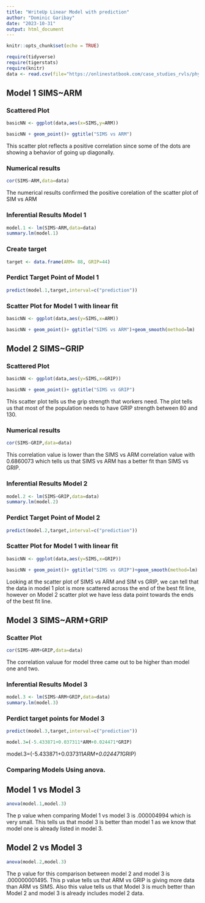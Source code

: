 ```yaml
---
title: "WriteUp Linear Model with prediction"
author: "Dominic Garibay"
date: "2023-10-31"
output: html_document
---
```


```r
knitr::opts_chunk$set(echo = TRUE)

require(tidyverse)
require(tigerstats)
require(knitr)
data <- read.csv(file="https://onlinestatbook.com/case_studies_rvls/physical_strength/data.txt",sep="",header=TRUE)  

```


## Model 1 SIMS~ARM
### Scattered Plot


```r
basicNN <- ggplot(data,aes(x=SIMS,y=ARM))

```

```r
basicNN + geom_point()+ ggtitle("SIMS vs ARM")

```


This scatter plot reflects a positive correlation since some of the dots are showing a behavior of going up diagonally.


### Numerical results

```r
cor(SIMS~ARM,data=data)
```

The numerical results confirmed the positive corelation of the scatter plot of SIM vs ARM 


### Inferential Results Model 1 

```r
model.1 <- lm(SIMS~ARM,data=data)
summary.lm(model.1)
```

### Create target 

```r
target <- data.frame(ARM= 88, GRIP=44)
```

### Perdict Target Point of Model 1 

```r
predict(model.1,target,interval=c("prediction"))
```

### Scatter Plot for Model 1 with linear fit 


```r
basicNN <- ggplot(data,aes(y=SIMS,x=ARM))

```

```r
basicNN + geom_point()+ ggtitle("SIMS vs ARM")+geom_smooth(method=lm)

```

## Model 2 SIMS~GRIP
### Scattered Plot


```r
basicNN <- ggplot(data,aes(y=SIMS,x=GRIP))

```

```r
basicNN + geom_point()+ ggtitle("SIMS vs GRIP") 

```

This scatter plot tells us the grip strength that workers need. The plot tells us that most of the population needs to have GRIP strength between 80 and 130. 


### Numerical results

```r
cor(SIMS~GRIP,data=data)
```

This correlation value is lower than the SIMS vs ARM correlation value with 0.6860073 which tells us that SIMS vs ARM has a better fit than SIMS vs GRIP. 


### Inferential Results Model 2 

```r
model.2 <- lm(SIMS~GRIP,data=data)
summary.lm(model.2)
```

### Perdict Target Point of Model 2

```r
predict(model.2,target,interval=c("prediction"))
```

### Scatter Plot for Model 1 with linear fit 


```r
basicNN <- ggplot(data,aes(y=SIMS,x=GRIP))

```

```r
basicNN + geom_point()+ ggtitle("SIMS vs GRIP")+geom_smooth(method=lm)

```

Looking at the scatter plot of SIMS vs ARM and SIM vs GRIP, we can tell that the data in model 1 plot is more scattered across the end of the best fit line, however on Model 2 scatter plot we have less data point towards the ends of the best fit line. 


## Model 3 SIMS~ARM+GRIP
### Scatter Plot 

```r
cor(SIMS~ARM+GRIP,data=data)
```

The correlation valuue for model three came out to be higher than model one and two.  


### Inferential Results Model 3

```r
model.3 <- lm(SIMS~ARM+GRIP,data=data)
summary.lm(model.3)
```



### Perdict target points for Model 3

```r
predict(model.3,target,interval=c("prediction"))

model.3=(-5.433871+0.037311*ARM+0.024471*GRIP)
```



model.3=(-5.433871+0.037311*ARM+0.024471*GRIP)

### Comparing Models Using anova. 
## Model 1 vs Model 3 

```r
anova(model.1,model.3)
```

The p value when comparing Model 1 vs model 3 is .000004994 which is very small. This tells us that model 3 is better than model 1 as we know that model one is already listed in model 3. 

## Model 2 vs Model 3 


```r
anova(model.2,model.3)
```

The p value for this comparison between model 2 and model 3 is .000000001495. This p value tells us that ARM vs GRIP is giving more data than ARM vs SIMS. Also this value tells us that Model 3 is much better than Model 2 and model 3 is already includes model 2 data. 
